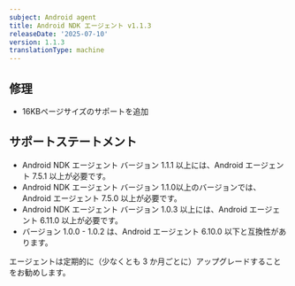 ```yaml
---
subject: Android agent
title: Android NDK エージェント v1.1.3
releaseDate: '2025-07-10'
version: 1.1.3
translationType: machine
---
```


## 修理

* 16KBページサイズのサポートを追加

## サポートステートメント

* Android NDK エージェント バージョン 1.1.1 以上には、Android エージェント 7.5.1 以上が必要です。
* Android NDK エージェント バージョン 1.1.0以上のバージョンでは、Android エージェント 7.5.0 以上が必要です。
* Android NDK エージェント バージョン 1.0.3 以上には、Android エージェント 6.11.0 以上が必要です。
* バージョン 1.0.0 - 1.0.2 は、Android エージェント 6.10.0 以下と互換性があります。

エージェントは定期的に（少なくとも 3 か月ごとに）アップグレードすることをお勧めします。